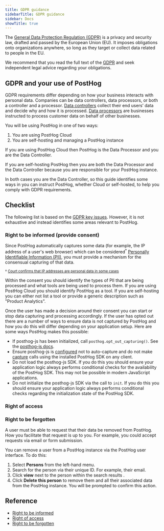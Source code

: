 ```yaml
---
title: GDPR guidance
sidebarTitle: GDPR guidance
sidebar: Docs
showTitle: true
---
```


The [General Data Protection Regulation (GDPR)](https://gdpr.eu/) is a privacy and security law, drafted and passed by the European Union (EU). It imposes obligations onto organizations anywhere, so long as they target or collect data related to people in the EU.

We recommend that you read the full text of the [GDPR](https://gdpr.eu/) and seek independent legal advice regarding your obligations.

## GDPR and your use of PostHog

GDPR requirements differ depending on how your business interacts with personal data. Companies can be data controllers, data processors, or both a controller and a processor. [Data controllers](https://gdpr-info.eu/art-24-gdpr/) collect their end users’ data and decide why and how it is processed. [Data processors](https://gdpr-info.eu/art-28-gdpr/) are businesses instructed to process customer data on behalf of other businesses.

You will be using PostHog in one of two ways:

1. You are using PostHog Cloud
2. You are self-hosting and managing a PostHog instance

If you are using PostHog Cloud then PostHog is the Data Processor and you are the Data Controller.

If you are self-hosting PostHog then you are both the Data Processor and the Data Controller because you are responsible for your PostHog instance.

In both cases you are the Data Controller, so this guide identifies some ways in you can instruct PostHog, whether Cloud or self-hosted, to help you comply with GDPR requirements.

## Checklist

The following list is based on the [GDPR key issues](https://gdpr-info.eu/issues/). However, it is not exhaustive and instead identifies some areas relevant to PostHog.

### Right to be informed (provide consent)

Since PostHog automatically captures some data (for example, the IP address of a user's web browser) which can be considered<sup>†</sup> [Personally Identifiable Information (PII)](https://gdpr.eu/eu-gdpr-personal-data/), you must provide a mechanism for the consensual capturing of that data.

<sup>† <a href="https://www.whitecase.com/publications/alert/court-confirms-ip-addresses-are-personal-data-some-cases">Court confirms that IP addresses are personal data in some cases</a></sup>

Within the consent you should identify the types of PII that are being processed and what tools are being used to process them. If you are using PostHog Cloud you should identify PostHog as a tool. If you are self-hosting you can either not list a tool or provide a generic description such as "Product Analytics".

Once the user has made a decision around their consent you can start or stop data capturing and processing accordingly. If the user has opted out there are a number of ways to ensure data is not captured by PostHog and how you do this will differ depending on your application setup. Here are some ways PostHog makes this possible:

- If posthog-js has been initialized, call `posthog.opt_out_capturing()`. See the [posthog-js docs](https://posthog.com/docs/integrate/client/js#opt-users-out).
- Ensure posthog-js is [configured](https://posthog.com/docs/integrate/client/js#config) not to auto-capture and do not make [capture](/docs/integrate/ingest-live-data#capture-user-events) calls using the installed PostHog SDK on any client.
- Do not load the posthog-js SDK. If you do this you should ensure your application logic always performs conditional checks for the availability of the PostHog SDK. This may not be possible in modern JavaScript applications.
- Do not initialize the posthog-js SDK via the call to `init`. If you do this you should ensure your application logic always performs conditional checks regarding the initialization state of the PostHog SDK.

### Right of access

### Right to be forgotten

A user must be able to request that their data be removed from PostHog. How you facilitate that request is up to you. For example, you could accept requests via email or form submission.

You can remove a user from a PostHog instance via the PostHog user interface. To do this:

1. Select **Persons** from the left-hand menu.
2. Search for the person via their unique ID. For example, their email.
3. Click **view** next to the person within the search results .
4. Click **Delete this person** to remove them and all their associated data from the PostHog instance. You will be prompted to confirm this action.

## Reference

- [Right to be informed](https://gdpr-info.eu/issues/right-to-be-informed/)
- [Right of access](https://gdpr-info.eu/issues/right-of-access/)
- [Right to be forgotten](https://gdpr-info.eu/issues/right-to-be-forgotten/)
